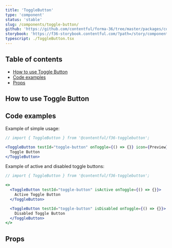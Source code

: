 ```yaml
---
title: 'ToggleButton'
type: 'component'
status: 'stable'
slug: /components/toggle-button/
github: 'https://github.com/contentful/forma-36/tree/master/packages/components/button/src/togglebutton'
storybook: 'https://f36-storybook.contentful.com/?path=/story/components-button-togglebutton--basic'
typescript: ./ToggleButton.tsx
---
```



## Table of contents

- [How to use Toggle Button](#how-to-use-toggle-button)
- [Code examples](#code-examples)
- [Props](#props)

## How to use Toggle Button

## Code examples

Example of simple usage:

```jsx
// import { ToggleButton } from '@contentful/f36-togglebutton';

<ToggleButton testId="toggle-button" onToggle={() => {}} icon={Preview}>
  Toggle Button
</ToggleButton>
```

Example of active and disabled toggle buttons:

```jsx
// import { ToggleButton } from '@contentful/f36-togglebutton';

<>
  <ToggleButton testId="toggle-button" isActive onToggle={() => {}}>
    Active Toggle Button
  </ToggleButton>

  <ToggleButton testId="toggle-button" isDisabled onToggle={() => {}}>
    Disabled Toggle Button
  </ToggleButton>
</>
```

## Props

<Props of="ToggleButton" />
